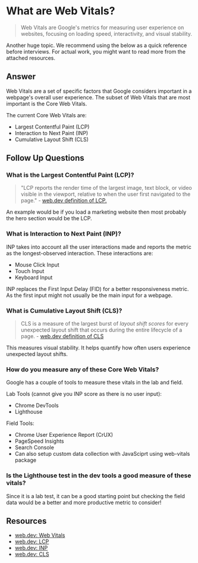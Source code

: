 
# What are Web Vitals?

> Web Vitals are Google's metrics for measuring user experience on websites, focusing on loading speed, interactivity, and visual stability.

<Callout type="warning">
Another huge topic. We recommend using the below as a quick reference before interviews. For actual work, you might want to read more from the attached resources.
</Callout>

## Answer

Web Vitals are a set of specific factors that Google considers important in a webpage's overall user experience. The subset of Web Vitals that are most important is the Core Web Vitals. 

The current Core Web Vitals are:
- Largest Contentful Paint (LCP)
- Interaction to Next Paint (INP)
- Cumulative Layout Shift (CLS)

## Follow Up Questions

### What is the Largest Contentful Paint (LCP)?

> "LCP reports the render time of the largest image, text block, or video visible in the viewport, relative to when the user first navigated to the page." - [web.dev definition of LCP.](https://web.dev/articles/lcp#what-is-lcp) 

An example would be if you load a marketing website then most probably the hero section would be the LCP.

### What is Interaction to Next Paint (INP)?

INP takes into account all the user interactions made and reports the metric as the longest-observed interaction. These interactions are:

- Mouse Click Input
- Touch Input
- Keyboard Input

INP replaces the First Input Delay (FID) for a better responsiveness metric. As the first input might not usually be the main input for a webpage.

### What is Cumulative Layout Shift (CLS)?

> CLS is a measure of the largest burst of _layout shift scores_ for every unexpected layout shift that occurs during the entire lifecycle of a page. - [web.dev definition of CLS](https://web.dev/articles/cls#what-is-cls)

This measures visual stability. It helps quantify how often users experience unexpected layout shifts.

### How do you measure any of these Core Web Vitals?

Google has a couple of tools to measure these vitals in the lab and field.

Lab Tools (cannot give you INP score as there is no user input):
- Chrome DevTools
- Lighthouse

Field Tools:

- Chrome User Experience Report (CrUX)
- PageSpeed Insights
- Search Console
- Can also setup custom data collection with JavaSciprt using web-vitals package

### Is the Lighthouse test in the dev tools a good measure of these vitals?

Since it is a lab test, it can be a good starting point but checking the field data would be a better and more productive metric to consider!

## Resources
- [web.dev: Web Vitals](https://web.dev/articles/vitals) 
- [web.dev: LCP](https://web.dev/articles/lcp) 
- [web.dev: INP](https://web.dev/articles/inp)
- [web.dev: CLS](https://web.dev/articles/cls)
